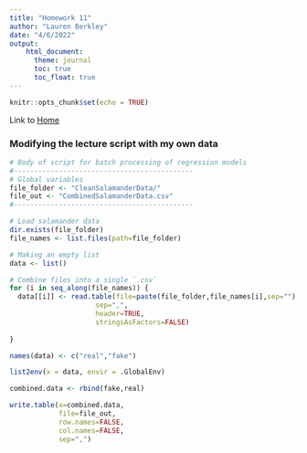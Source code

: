 ```yaml
---
title: "Homework 11"
author: "Lauren Berkley"
date: "4/6/2022"
output:
    html_document:
      theme: journal
      toc: true
      toc_float: true
---
```


```r
knitr::opts_chunk$set(echo = TRUE)
```

Link to [Home](index.rmd)

### Modifying the lecture script with my own data
```r
# Body of script for batch processing of regression models
#--------------------------------------------
# Global variables
file_folder <- "CleanSalamanderData/"
file_out <- "CombinedSalamanderData.csv"
#--------------------------------------------

# Load salamander data
dir.exists(file_folder)
file_names <- list.files(path=file_folder)

# Making an empty list
data <- list()

# Combine files into a single `.csv`
for (i in seq_along(file_names)) {
  data[[i]] <- read.table(file=paste(file_folder,file_names[i],sep=""),
                     sep=",",
                     header=TRUE,
                     stringsAsFactors=FALSE)
  
}

names(data) <- c("real","fake")

list2env(x = data, envir = .GlobalEnv)

combined.data <- rbind(fake,real)

write.table(x=combined.data,
            file=file_out,
            row.names=FALSE,
            col.names=FALSE,
            sep=",")
```


